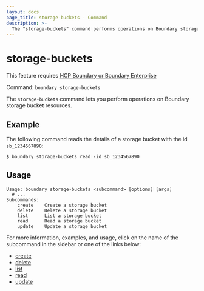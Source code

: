 ```yaml
---
layout: docs
page_title: storage-buckets - Command
description: >-
  The "storage-buckets" command performs operations on Boundary storage bucket resources. Storage buckets store session recordings.
---
```


# storage-buckets

<EnterpriseAlert product="boundary">This feature requires <a href="https://www.hashicorp.com/products/boundary">HCP Boundary or Boundary Enterprise</a></EnterpriseAlert>

Command: `boundary storage-buckets`

The `storage-buckets` command lets you perform operations on Boundary storage bucket resources.

## Example

The following command reads the details of a storage bucket with the id `sb_1234567890`:

```shell-session
$ boundary storage-buckets read -id sb_1234567890
```

## Usage

<CodeBlockConfig hideClipboard>

```shell-session
Usage: boundary storage-buckets <subcommand> [options] [args]
  # ...
Subcommands:
    create    Create a storage bucket
    delete    Delete a storage bucket
    list      List a storage bucket
    read      Read a storage bucket
    update    Update a storage bucket
```

</CodeBlockConfig>

For more information, examples, and usage, click on the name
of the subcommand in the sidebar or one of the links below:

- [create](/boundary/docs/commands/storage-buckets/create)
- [delete](/boundary/docs/commands/storage-buckets/delete)
- [list](/boundary/docs/commands/storage-buckets/list)
- [read](/boundary/docs/commands/storage-buckets/read)
- [update](/boundary/docs/commands/storage-buckets/update)